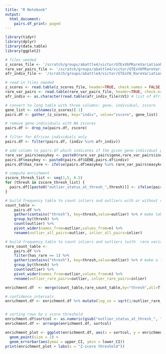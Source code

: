 ```yaml
---
title: "R Notebook"
output:
  html_document:
    pairs.df_print: paged
---
```



```r
library(tidyr)
library(dplyr)
library(data.table)
library(ggplot2)

# files needed
z_scores_file <- '/scratch/groups/abattle4/victor/GTExV6PRareVariationData/archive/data/v8/outliers_medz_zscores.txt'
rare_var_pairs_file <- '/scratch/groups/abattle4/victor/GTExV6PRareVariationData/archive/reference/gene_indiv_variants.txt'
afr_indiv_file <- '/scratch/groups/abattle4/victor/GTExV8_RareVariationData/reference/gtex_v8_wgs_individuals_AFA.txt'

# read in files needed
z_scores <- read.table(z_scores_file, header=TRUE, check.names = FALSE) # wide table with z scores for gene-individual pairs
rare_var_pairs <- read.table(rare_var_pairs_file, header=TRUE, check.names = FALSE) # table of gene-individual pairs with their rare variants
afr_indiv <- as.character(read.table(afr_indiv_file)$V1) # list of African American individuals with WGS

# convert to long table with three columns: gene, individual, zscore
gene_list <- colnames(z_scores)[-1]
pairs.df <- gather_(z_scores, key="indiv", value="zscore", gene_list)

# remove gene-individuals with NA zscores
pairs.df <- drop_na(pairs.df, zscore)

# filter for African individuals only
pairs.df <- filter(pairs.df, (indiv %in% afr_indiv))

# add column to pairs.df which indicates if the given gene-individual pair has at least 1 rare variant within 10kb of gene TSS
rare_var_pairs$easykey <- paste0(rare_var_pairs$gene,rare_var_pairs$individual)
pairs.df$easykey <- paste0(pairs.df$GENE,pairs.df$indiv)
pairs.df$has_rare <- ifelse(pairs.df$easykey %in% rare_var_pairs$easykey,1,0)

# compute enrichment
zscore_thresh_list <- seq(1,5, 0.5)
for (thresh in zscore_thresh_list) {
  pairs.df[[paste0("outlier_status_at_thresh_",thresh)]] <- ifelse(pairs.df$zscore > thresh, "outlier","inlier")
}

# build frequency table to count inliers and outliers with or without rare variants
count_table <-
    pairs.df %>% 
    gather(contains("thresh"), key=thresh,value=outlier) %>% # make table longer 
    group_by(thresh) %>%
    count(outlier) %>%
    pivot_wider(names_from=outlier,values_from=n) %>% 
    rename(outlier_all_pairs=outlier, inlier_all_pairs=inlier)

# build frequency table to count inliers and outliers (with  rare variants)
rare_count_table <- 
    pairs.df %>%
    filter(has_rare == 1) %>%
    gather(contains("thresh"), key=thresh,value=outlier) %>% # make a longer table
    group_by(thresh) %>%
    count(outlier) %>%
    pivot_wider(names_from=outlier,values_from=n) %>% 
    rename(outlier_rare_pairs=outlier, inlier_rare_pairs=inlier) 

enrichment.df  <- merge(count_table,rare_count_table,by="thresh",all=T) %>% mutate(numerator=outlier_rare_pairs/outlier_all_pairs, denominator=inlier_rare_pairs/inlier_all_pairs, enrichment=numerator/denominator)

# confidence intervals
enrichment.df <- enrichment.df %>% mutate(log_se = sqrt(1/outlier_rare_pairs - 1/outlier_all_pairs + 1/inlier_rare_pairs - 1/inlier_all_pairs), lower_CI = enrichment * exp(-1.96*log_se), upper_CI = enrichment * exp(1.96*log_se))


# sorting rows by z score threshold
enrichment.df$sortcol <- as.numeric(gsub("outlier_status_at_thresh_", "", enrichment.df$thresh))
enrichment.df <- arrange(enrichment.df, sortcol)

enrichment_plot <- ggplot(enrichment.df, aes(x = sortcol, y = enrichment)) +
  geom_point(size = 2) + 
  geom_errorbar(aes(ymax = upper_CI, ymin = lower_CI))
print(enrichment_plot + labs(x = "Z-score threshold"))


```
